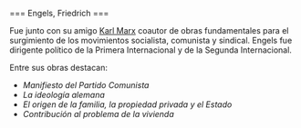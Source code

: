 <noinclude>{{header|1=Friedrich Engels}}</noinclude>

<includeonly>=== Engels, Friedrich ===</includeonly>

{{:header-bio
|wiki=engels-friedrich
|nombre y apellidos=Friedrich Engels
|apellidos y nombre=Engels, Friedrich
|imagen=friedrich-engels.jpg
|imagen tamaño=200px
|imagen enlace=
|fecha de nacimiento=28 de noviembre de 1820
|lugar de nacimiento=Barmen-Elberfeld, Prusia
|fecha de fallecimiento=5 de agosto de 1895
|lugar de fallecimiento=Londres, Reino Unido
|descripcion=Filósofo y revolucionario alemán
}}

Fue junto con su amigo [[marx-karl|Karl Marx]] coautor de obras fundamentales para el surgimiento de los movimientos socialista, comunista y sindical. Engels fue dirigente político de la Primera Internacional y de la Segunda Internacional.

Entre sus obras destacan:

* ''Manifiesto del Partido Comunista''
* ''La ideología alemana''
* ''El origen de la familia, la propiedad privada y el Estado''
* ''Contribución al problema de la vivienda''

{{clear}}

<noinclude>{{footer}}</noinclude>
